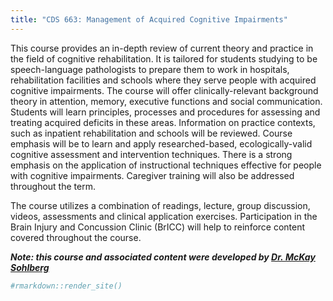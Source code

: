 ```yaml
---
title: "CDS 663: Management of Acquired Cognitive Impairments"
---
```


This course provides an in-depth review of current theory and practice in the field of cognitive rehabilitation. It is tailored for students studying to be speech-language pathologists to prepare them to work in hospitals, rehabilitation facilities and schools where they serve people with acquired cognitive impairments. The course will offer clinically-relevant background theory in attention, memory, executive functions and social communication. Students will learn principles, processes and procedures for assessing and treating acquired deficits in these areas. Information on practice contexts, such as inpatient rehabilitation and schools will be reviewed. Course emphasis will be to learn and apply researched-based, ecologically-valid cognitive assessment and intervention techniques. There is a strong emphasis on the application of instructional techniques effective for people with cognitive impairments. Caregiver training will also be addressed throughout the term. 

The course utilizes a combination of readings, lecture, group discussion, videos, assessments and clinical application exercises. Participation in the Brain Injury and Concussion Clinic (BrICC) will help to reinforce content covered throughout the course. 

**_Note: this course and associated content were developed by [Dr. McKay Sohlberg](mailto:mckay@uoregon.edu)_**




```r
#rmarkdown::render_site()
```
